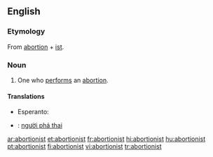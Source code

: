 ==English==

===Etymology===
From [[abortion]] + [[ist]].

===Noun===
{{en-noun}}

# One who [[perform]]s an [[abortion]].

====Translations====
{{trans-top|one who performs an abortion}}
* Esperanto: {{t-|eo|abortigisto|xs=Esperanto}}
{{trans-mid}}
{{trans-bottom}}

{{checktrans-top}}
*{{ttbc|Vietnamese}}: [[người phá thai]]
{{trans-bottom}}

[[ar:abortionist]]
[[et:abortionist]]
[[fr:abortionist]]
[[hi:abortionist]]
[[hu:abortionist]]
[[pt:abortionist]]
[[fi:abortionist]]
[[vi:abortionist]]
[[tr:abortionist]]